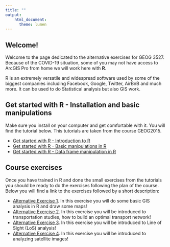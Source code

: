 ```yaml
---
title: ""
output: 
    html_document:
      theme: lumen
---
```


## Welcome!

Welcome to the page dedicated to the alternative exercises for GEOG 3527. Because of the COVID-19 situation, some of you may not have access to ArcGIS Pro from home we will work here with **R**. 

R is an extremely versatile and widespread software used by some of the biggest companies including Facebook, Google, Twitter, AirBnB and much more. It can be used to do Statistical analysis but also GIS work.

## Get started with R - Installation and basic manipulations

Make sure you install on your computer and get comfortable with it. You will find the tutorial below. This tutorials are taken from the course GEOG2015.

- [Get started with R - Introduction to R](https://bencretois.github.io/GEOG2015/IntroR.html)
- [Get started with R - Basic manipulations in R](https://bencretois.github.io/GEOG2015/BasicR.html)
- [Get started with R - Data frame manipulation in R](https://bencretois.github.io/GEOG2015/DFmanip.html)

## Course exercises

Once you have trained in R and done the small exercises from the tutorials you should be ready to do the exercises following the plan of the course. Below you will find a link to the exercises followed by a short description:

- [Alternative Exercise 1](Exercise_1.html). In this exercise you will do some basic GIS analysis in R and draw some maps!
- [Alternative Exercise 2](Exercise_2.html). In this exercise you will be introduced to transportation studies, how to build an optimal transport network!
- [Alternative Exercise 3](Exercise_3.html). In this exercise you will be introduced to Line of Sight (LoS) analysis!
- [Alternative Exercise 4](Exercise_4.html). In this exercise you will be introduced to analyzing satellite images!